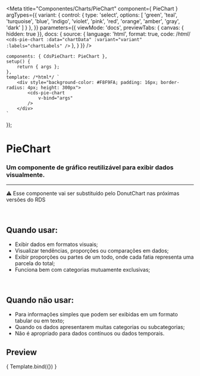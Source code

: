 
<Meta
	title="Componentes/Charts/PieChart"
	component={ PieChart }
	argTypes={{
		variant: {
			control: {
				type: 'select',
				options: [
				'green',
				'teal',
				'turquoise',
				'blue',
				'indigo',
				'violet',
				'pink',
				'red',
				'orange',
				'amber',
				'gray',
				'dark'
				]
			}
		},
	}}
	parameters={{
		viewMode: 'docs',
		previewTabs: { canvas: { hidden: true }},
		docs: {
			source: {
				language: 'html',
				format: true,
				code: /*html*/
`<cds-pie-chart
	:data="chartData"
	:variant="variant"
	:labels="chartLabels"
/>`
			},
		}
	}}
/>

	components: { CdsPieChart: PieChart },
	setup() {
		return { args };
	},
	template: /*html*/ `
		<div style="background-color: #F8F9FA; padding: 16px; border-radius: 4px; height: 300px">
			<cds-pie-chart
				v-bind="args"
			/>
		</div>
	`
});

# PieChart

### Um componente de gráfico reutilizável para exibir dados visualmente.
---

⚠️ Esse componente vai ser substituído pelo DonutChart nas próximas versões do RDS

<br />

## Quando usar:
- Exibir dados em formatos visuais;
- Visualizar tendências, proporções ou comparações em dados;
- Exibir proporções ou partes de um todo, onde cada fatia representa uma parcela do total;
- Funciona bem com categorias mutuamente exclusivas;

<br />

## Quando não usar:
- Para informações simples que podem ser exibidas em um formato tabular ou em texto;
- Quando os dados apresentarem muitas categorias ou subcategorias;
- Não é apropriado para dados contínuos ou dados temporais.

## Preview

<Canvas>
	<Story
		name="PieChart"
		args={{
			labels: ['Janeiro','Fevereiro','Março', 'Abril', 'Maio'],
			colors: ['teal', 'violet', 'amber', 'blue', 'red'],
			variant: 'green',
			data: [
				{
					name: 'Ecocardiograma',
					datasets: [
						{
							label: 'Exames realizados',
							data: [120, 220, 180, 320, 150],
						},
					]
				},
			],
	}}
>
	{ Template.bind({}) }
  </Story>
</Canvas>

<ArgsTable story="PieChart" />

